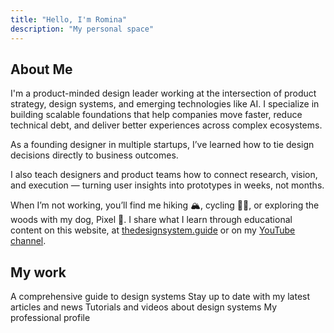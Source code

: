 ```yaml
---
title: "Hello, I'm Romina"
description: "My personal space"
---
```


## About Me

I'm a product-minded design leader working at the intersection of product strategy, design systems, and emerging technologies like AI. I specialize in building scalable foundations that help companies move faster, reduce technical debt, and deliver better experiences across complex ecosystems.

As a founding designer in multiple startups, I’ve learned how to tie design decisions directly to business outcomes.

I also teach designers and product teams how to connect research, vision, and execution — turning user insights into prototypes in weeks, not months.

When I’m not working, you’ll find me hiking 🏔️, cycling 🚴‍♀️, or exploring the woods with my dog, Pixel 🦮. I share what I learn through educational content on this website, at [thedesignsystem.guide](https://thedesignsystem.guide) or on my [YouTube channel](https://www.youtube.com/@designsystemguide).

## My work

<CardGroup cols={3}>
  <Card title="The Design System Guide" icon="book-open" href="https://thedesignsystem.guide/">
    A comprehensive guide to design systems
  </Card>
  <Card title="Newsletter" icon="envelope-open" href="https://learn.thedesignsystem.guide/">
    Stay up to date with my latest articles and news
  </Card>
  <Card title="Youtube Channel" icon="youtube" href="https://www.youtube.com/@designsystemguide">
    Tutorials and videos about design systems
  </Card>
   <Card title="My LinkedIn" icon="linkedin" href="https://www.linkedin.com">
    My professional profile
  </Card>
</CardGroup>